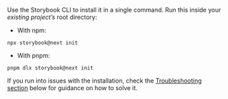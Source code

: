 Use the Storybook CLI to install it in a single command. Run this inside your _existing project’s_ root directory:

- With npm:

```shell
npx storybook@next init
```

- With pnpm:

```shell
pnpm dlx storybook@next init
```

If you run into issues with the installation, check the [Troubleshooting section](#troubleshooting) below for guidance on how to solve it.
